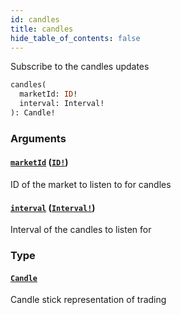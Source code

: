 ```yaml
---
id: candles
title: candles
hide_table_of_contents: false
---
```



Subscribe to the candles updates

```graphql
candles(
  marketId: ID!
  interval: Interval!
): Candle!
```


### Arguments

#### [`marketId`](#) ([`ID!`](/docs/testnet/graphql/scalars/id))

ID of the market to listen to for candles


#### [`interval`](#) ([`Interval!`](/docs/testnet/graphql/enums/interval))

Interval of the candles to listen for


### Type

#### [`Candle`](/docs/testnet/graphql/objects/candle)

Candle stick representation of trading




